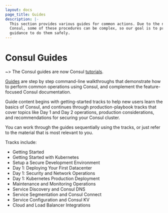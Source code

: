 ```yaml
---
layout: docs
page_title: Guides
description: |-
  This section provides various guides for common actions. Due to the nature of
  Consul, some of these procedures can be complex, so our goal is to provide
  guidance to do them safely.
---
```


# Consul Guides

~> The Consul guides are now Consul [tutorials](/consul/tutorials?utm_source=docs).

[Guides](/consul/tutorials?utm_source=docs) are step by step command-line
walkthroughs that demonstrate how to perform common operations using Consul, and
complement the feature-focused Consul documentation.

Guide content begins with getting-started tracks to help new users learn the
basics of Consul, and continues through production-playbook tracks that cover
topics like Day 1 and Day 2 operations, production considerations, and
recommendations for securing your Consul cluster.

You can work through the guides sequentially using the tracks, or just refer to
the material that is most relevant to you.

Tracks include:

- Getting Started
- Getting Started with Kubernetes
- Setup a Secure Development Environment
- Day 1: Deploying Your First Datacenter
- Day 1: Security and Network Operations
- Day 1: Kubernetes Production Deployment
- Maintenance and Monitoring Operations
- Service Discovery and Consul DNS
- Service Segmentation and Consul Connect
- Service Configuration and Consul KV
- Cloud and Load Balancer Integrations
